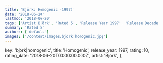 ```yaml
---
title: 'Björk: Homogenic (1997)'
date: '2018-06-20'
lastmod: '2018-06-20'
tags: ['Artist Björk', 'Rated 5', 'Release Year 1997', 'Release Decade 1990']
summary: 'Rated 5'
authors: ['default']
images: ['/content/images/bjork|homogenic.jpg']
---
```


  key: 'bjork|homogenic',
  title: 'Homogenic',
  release_year: 1997,
  rating: 10,
  rating_date: '2018-06-20T00:00:00.000Z',
  artist: 'Björk',
};

<MusicRating data={data} />
